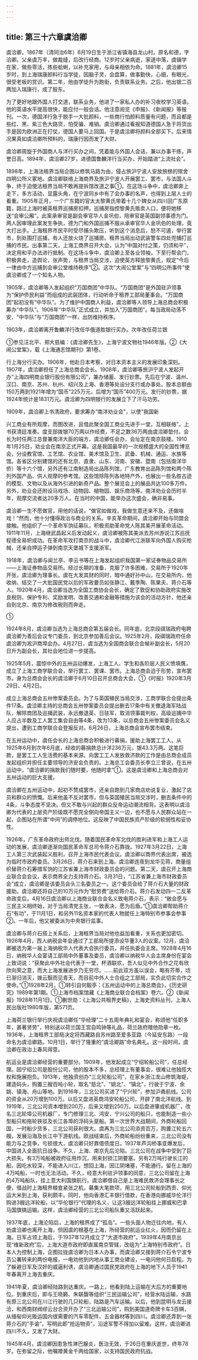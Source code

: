 ```yaml
---
---
---
```

title: 第三十六章虞洽卿
---



虞洽卿，1867年（清同治6年）6月19日生于浙江省镇海县龙山村。原名和德，字洽卿。父亲虞万丰，做裁缝，后改行经商。12岁时父亲病逝，家道中落，虞辍学在家，做些零活，拣些蛤蜊，以补充家用，与母亲相依为命。1881年，虞洽卿15岁时，到上海瑞康颜料行当学徒，因脑子灵，会盘算，做事勤快，心细，有眼光，很受老板的赏识。第二年，他由学徒升为跑街，负责联系业务。之后，他出银二百两加入瑞康行，成了股东。

为了更好地跟外国人打交道，联系业务，他进了一家私人办的补习夜校学习英语。他的英语水平提高很快，能应付一般会话。他注意阅览《申报》、《新闻报》等报刊。一次，德国洋行急于脱手一大批颜料，一些商行怕颜料质量有问题，而且都是些红、黑、紫三色大路货，怕受骗、难销。虞洽卿通过看报知道德国人急于将货出手是因为欧洲正在打仗，德国人要马上回国。于是虞洽卿将颜料全部买下。后来情况果真如虞洽卿所预料的，瑞康行因而发了大财。

虞洽卿周旋于外国商人与洋行买办之间，凭着能与外国人会话，兼以办事干练，声誉日高。1894年，虞洽卿27岁，进德国鲁麟洋行当买办，开始踏进“上流社会”。

1898年，上海法租界当局企图以修筑马路为由，侵占旅沪宁波人安放旅榇的殡舍四明公所义冢地。虞洽卿联络上海商界及旅沪宁波人开展罢工、罢市，与法国人斗争，终于迫使法租界当局不敢再提拆馆改道之事①。在这场斗争中，虞洽卿奔上走下，多方活动，显露头角，在宁波同乡中有了会办事的名声，也得到上层人士的看重。1905年正月，一个广东籍的官太太黎黄氏带着十几个婢女从四川回广东原籍，路过上海时被英租界巡捕房扣押。巡捕房指控黎黄氏贩卖人口，便将她移送“会审公廨”。此案承审官是副会审官华人金巩伯，陪审官是英国副领事德为门。两人因审理此案发生争执，德为门和外国巡捕不服从承审官华人金巩伯的处理，竟大打出手。上海租界市民平时受尽捕头欺压，听到这个消息后，怒不可遏，举行罢市，到处围打巡捕，有人还放火烧了巡捕房。租界当局出动武装警车四处兜捕打巡捕的市民。出事第二天，上海工商界召开大会，认为“中国对付之策，仍须和平”，决定用和平办法进行抵制。在这场斗争中，虞洽卿上至各业领袖，下至行帮会门，积极奔走，造舆论，张声势，与租界当局交涉，迫使英方释放黎黄氏，规定“今后一律由中方巡捕到会审公堂维持秩序”②。这次“大闹公堂案”与“四明公所事件”使虞洽卿成了一个知名人物。

1905年，虞洽卿等人发起组织“万国商团”中华队。“万国商团”是外国驻沪领事为“保护侨民利益”而组成的武装团体，行动听命于租界工部局董事会。“万国商团”起初没有“中华队”。为了维护中国商人利益，虞洽卿等人领导上海总商会积极筹办“中华队”。1906年“中华队”正式成立，并加入“万国商团”。每当政局动荡不安，“中华队”与“万国商团”一样，出防维持秩序。

1903年，虞洽卿离开鲁麟洋行改任华俄道胜银行买办。次年改任荷兰银

①参见汪北平、郑大慈编：《虞洽卿先生》，上海宁波文物社1946年版。②《大闹公堂案》，载《上海通志馆期刊》第1卷。

行上海分行买办。1906年，他赴日本考察，对日本资本主义的发展印象深刻。1907年，虞洽卿担任了上海总商会会长。1908年，虞洽卿等旅沪宁波人发起开办“上海四明商业银行股份有限公司”，兼办储蓄、发行钞票。先后在宁波、温州、汉口、南京、苏州、杭州、绍兴及上海、香港等处设分支行或办事处。股本总额由150万两到1921年增为“国币”225万元，后增为“国币”400万元。发行的钞票，据1924年统计是1831万元。虞洽卿为四明银行的发展立下了汗马功劳。

1909年，虞洽卿上书清政府，要求筹办“南洋劝业会”，以使“我国新

兴工商业有所观摩，而图改进，且借此聚全国工商业先进于一堂，互相联络”。上书获清廷准奏。度支部拨银70万两以作经费，不足之数36万两由虞洽卿垫付。会长为时任两江总督兼南洋大臣的端方，虞洽卿任会办，会址定在南京鼓楼。1910年1月25日，劝业会在南京正式开幕。这是我国最早的一次规模盛大的全国性博览会，分设教官馆、工艺馆、农业馆、美术馆及卫生、武备、机械、通运、水族等馆。各省区分别建馆的还有北京、直隶、山东、河南、安徽、暨南（包括南洋华侨）等十六个馆，另外还有江南制造局出品陈列馆，广东教育出品陈列馆和两个陈列外国产品、供人观摩的参考馆。这些馆除陈列各地特产外，也展出一些名胜古迹的模型、文物以及从海外引进的新奇产品。整个展览会上的展品共达100多万件。另外，劝业会还附设马戏场、动物园、植物园、娱乐商场等。南洋劝业会历时半年，观摩交流者达20多万人。在当时的中国，能举办这次盛会，确非易事。

虞洽卿一生不愿做官，用他的话说，“做官如做戏，我做生意还来不及，还做啥戏！”然而，他十分懂得政治与商业的关系。辛亥革命期间，虞洽卿开始与同盟会接触。他组织了一个革命军饷征募队，积极资助革命党人陈其美开展革命活动。1911年11月，上海继武昌起义后发动起义，虞洽卿被陈其美派去苏州游说江苏巡抚程德全易帜成功。在革命军攻打南京的战斗中，虞洽卿代江浙联军向外国人购买枪械，还亲自押运子弹到南京天堡城下支援浙军。

1918年，虞洽卿与闻兰亭、李云书等在上海发起组织我国第一家证券物品交易所——上海证券物品交易所。经过长期的准备，克服了许多困难，交易所于1920年开张，虞洽卿为理事长。虞在大发其财的同时，暗中通好孙中山，在交易所内，他收纳、结交了一大批国民党以后的军政要员如张静江、戴季陶、陈果夫、蒋介石等人。1920年4月，虞洽卿当选为全国工商协会会长，确定了敦促和协助政府实施改良税则、保护专利、奖励发明、改善交通和金融等措施为该会的活动方针，他还亲自到北京、南京为修改税则而奔走。

①

1924年8月，虞洽卿当选为上海总商会第五届会长。同年底，北京段祺瑞政府电聘虞洽卿为善后会议专门委员，到北京参加善后会议。1925年2月，段祺瑞政府任命虞洽卿为淞沪商埠会办。4月27日，虞当选为全国商会联合会候补副会长，5月20日升为副会长，其社会地位进一步提高。

1925年5月，震惊中外的五卅运动爆发，上海工人、学生和各阶层人民义愤填膺，成立了上海工商学联合会，举行罢工、罢课、罢市。上海总商会迫于形势，宣布罢市。身为总商会会长的虞洽卿于6月10日召开总商会大会，①《时报》1920年3月29日、4月2日。

成立上海总商会五卅惨案委员会。为了与英国殖民当局交涉，工商学联合会提出条件17条。虞洽卿主持的总商会五卅惨案委员会提出删去17条中有关撤退海军陆战队，解除商团及巡捕武装，永远撤退英、日驻军，取消领事裁判权，高级巡捕中华人应占半数及工人罢工集会自由等4条，改为13条，以总商会五卅惨案委员会名义提出，遭到工商学联合会登报反对。6月26日，上海总商会宣布罢市结束。

在五卅运动中，虞任会长的上海总商会积极进行募捐，援助上海罢工工人。从1925年6月到次年6月底，经收的募捐款总计洋236万元，银43.3万两。这笔巨款，是罢工工人生活费的基本来源。向罢工工人发放救济款的工作是由总商会成员发起组织并担任主要领导的济安会负责的。上海总工会委员长李立三曾说，在五卅运动中，“虞洽卿的捐款我们随时要，他随时拿”①。这是虞洽卿和上海总商会对五卅运动的巨大支援。

虞洽卿在五卅运动中，起初不赞成罢市，还亲自跑到几家商店劝说复业，激起了店员和群众的愤慨。后来他虽不反对罢市，但与英国殖民当局交涉时，删去条件中的4条，斗争态度不坚决。但又不敢与兴起的群众反帝运动潮流相背。这表明以虞洽卿为代表的上层资产阶级既不愿完全倒向帝国主义一边，也不愿与人民群众站在一起，企图站在所谓“中间”的调停地位。这反映了中国民族资产阶级的软弱性和妥协性。

1926年，广东革命政府出师北伐。随着国民革命军北伐的胜利进军和上海工人运动的发展，虞洽卿逐渐向国民革命军总司令蒋介石靠拢。1927年3月22日，上海工人第三次武装起义胜利，召开上海市民代表会议。虞洽卿以商界代表出席，被选为临时市政府委员。3月26日，蒋介石来到上海。虞洽卿连夜到龙华见蒋，商量组织替蒋介石筹措军饷的江苏省兼上海市财政委员会的问题。第二天，虞召开上海商业联合会会议，表示商界全力支持蒋介石。3月31日，“江苏省兼上海市财政委员会”成立，虞洽卿是该委员会头三名委员之一。这个委员会给了蒋介石大量的财政援助。虞洽卿还将自己的10万元作为“慰劳费”送给蒋介石。蒋介石发动四一二反革命政变后，4月16日虞洽卿以上海商业联合会名义致电蒋介石，表示：“敝会愿与三民主义相终始，对于当局清党主张，一致表决，愿为后盾。”①虞洽卿帮助蒋介石“有功”，于11月1日，和另外11名资本家的代表人物就任上海特别市参事会参事②。一年后，他又被委派为中央银行监事。

虞洽卿与蒋介石搭上关系后，上海租界当局对他也益加看重，关系也更加密切。1926年4月，西人纳税会年会通过了工部局所提添设华董3人的议案。12月，虞洽卿被选为第一届上海纳税华人代表大会执行委员，并任执委会主席。1928年4月16日，纳税华人会宴请工部局中外董事及委员，虞洽卿以纳税华人会主席身份在宴会上致词说：“获聚此中外社会代表于一堂，杯酒联欢，吾人似见中外合作之花有欣欣向荣之意，而大上海发展进步乃无穷尽。……前此双方虽以误会，略有芥蒂，顷已渐归消灭，拨云翳而见青天，而目前中外人士合组之工部局，实负此切实合作之使命。”①1928年2月，①转引自何毅亭：《五卅运动中的上海总商会》，《历史研究》1989年第1期。①上海市档案馆藏《上海商业联合会档案》卷六。②《新闻报》1928年11月1日。①蒯世勋：《上海公共租界史稿》，上海史资料丛刊，上海人民出版社1980年版，第571页。

上海荷兰银行举行庆祝虞洽卿任“华经理”二十五周年典礼和宴会，称颂他“任职多年，甚著贤劳”，特别送以荷兰国王宫自鸣钟等礼品，荷兰政府赠他勋章一枚。1936年，上海租界工部局决定将西藏路自苏州路至爱多亚路（今延安东路）一段命名为虞洽卿路。10月1日，举行了隆重的“虞洽卿路”命名典礼。这一段时间，虞洽卿在政治上春风得意。

航运业是虞洽卿经营的重要部分。1909年，他发起成立“宁绍轮船公司”，任总经理。因宁绍公司是股份公司，他的股本不多，总经理上有董事会，很难让他独揽大权和施展抱负。1913年，他独资创办“三北轮船公司”，在家乡浙江龙山修筑海堤，建造码头，购置三艘百吨小轮，取名“慈北”、“姚北”、“镇北”，行驶于宁波、余姚、镇海、舟山等地。到1916年，三北公司买进了“宁兴轮”，参加沪甬航线。公司的资金从20万增到100万。以后又盘进英商鸿安轮船公司，开辟了南北洋航线。到1919年，三北公司资本增到200万，后来又增到250万。以后盘进肇成机器厂，改名三北轮埠公司机器厂，专门修理三北、鸿安、宁兴公司的船只，也能制造一些小型船只和拖轮铁驳及长江各埠的浮码头趸船。第一次世界大战期间，外商轮船回国，一时船少货多，三北公司获利很大。虞再为三北公司添资百万，购置江轮五六艘，发展沿海及长江中下游航线。欧战结束后，外商轮船纷纷重来，三北公司没有能力与之竞争，亏损很大，虞洽卿只好靠借债度日。1937年芦沟桥事变爆发后，中国进入全面抗日战争。不久，上海、南京先后沦陷。三北公司在战争中受到了巨大损失。有3万吨船被政府征用炸沉，用来封锁江阴要塞。另有2万吨行驶长江的船，因吃水较深，不能进入川江，想回上海，因江阴堵塞，不能通行。留在上海的4万吨船，一时也无法活动。不久，经意大利驻沪领事的同意，三北公司留在上海的4万吨船队，挂上意大利国旗航行。虞洽卿借自己是上海难民救济会理事长之便，借战时上海租界粮食紧张之机，募集大笔款项，用三北公司轮船到西贡、仰光运大米到上海，获利颇丰。同时，他向香港汇丰银行借款，在香港向挪威华伦洋行购进3艘远洋轮船，以“华伦银行”代理的名义，让这3艘远洋轮船挂上挪威和巴拿马国旗搞运输。这样，虞洽卿经营的三北公司船队重又活跃起来。

1937年底，上海沦陷后，上海的租界成了“孤岛”。一些头面人物迁往内地，有人劝虞洽卿也离开上海，但因虞的根基在上海，所经营的航运业红火，因而仍留在上海。日军占领上海后，于1937年12月成立了“大道市政府”。1939年4月南京出现“维新政府”后，上海大道市政府即直属南京管辖，改组为“上海特别市政府”。日本人为控制上海，企图拉拢虞洽卿为日本人办事，而虞洽卿又接到蒋介石令宁波专员公署转来的两份电报，一电劝他到内地从事工商业建设，一电问他何日启程。为了躲避日军及汉奸的威逼利诱，虞洽卿通过国民党政府在上海的地下人员于1941年春离开上海去重庆。

1941年夏，虞洽卿经陆路到达重庆。一路上，他看到陆上运输在大后方的重要地位。到重庆后，即与王晓籁、朱联馥等组织“三民运输公司”，经营水陆运输，水路有原三北公司在川江行驶的几只轮船，陆路是汽车运输。以后，他到昆明与龙云接洽，和西南财阀缪云台合资开办了“三北运输公司”，购到美国道奇牌卡车3百辆，从缅甸仰光贩运国内很需要的汽车零配件、五金器材等到四川。虞洽卿还弄到一张蒋介石的“手谕”，写明此即“抢运物资”，沿途军警不得加以留难。这样，虞洽卿进四川不久，又发了大财。

1945年4月，虞洽卿因患急性淋巴腺炎，医治无效，于26日在重庆逝世，终年78岁。在弥留之际，他嘱赠黄金千两给国家，以支持国民政府抗战。
